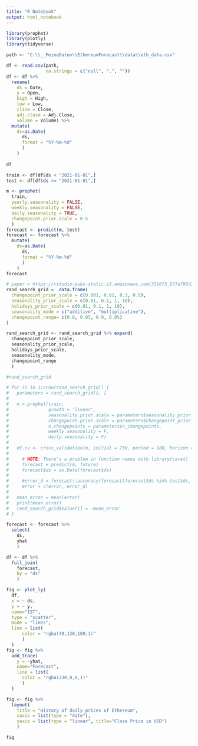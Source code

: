 ```yaml
---
title: "R Notebook"
output: html_notebook
---
```


```r
library(prophet)
library(plotly)
library(tidyverse)
```


```r
path <- "C:\\__MeineDaten\\EthereumForecast\\data\\eth_data.csv"

df <- read.csv(path,
               na.strings = c("null", ".", ""))
df <- df %>% 
  rename(
    ds = Date,
    y = Open,
    high = High,
    low = Low,
    clsoe = Close,
    adj.close = Adj.Close,
    volume = Volume) %>%
  mutate(
    ds=as.Date(
      ds,
      format = "%Y-%m-%d"
      )
    )
  
df
```


```r
train <- df[df$ds < "2021-01-01",]
test <- df[df$ds >= "2021-01-01",]

m <- prophet(
  train,
  yearly.seasonality = FALSE,
  weekly.seasonality = FALSE,
  daily.seasonality = TRUE,
  changepoint.prior.scale = 0.5
  )
forecast <- predict(m, test)
forecast <- forecast %>%
  mutate(
    ds=as.Date(
      ds,
      format = "%Y-%m-%d"
      )
    )
forecast
```
```r
# paper = https://rstudio-pubs-static.s3.amazonaws.com/351073_677a795d25d9418a843640940a2dacf5.html
rand_search_grid =  data.frame( 
  changepoint_prior_scale = c(0.001, 0.01, 0.1, 0.5),
  seasonality_prior_scale = c(0.01, 0.1, 1, 10),
  holidays_prior_scale = c(0.01, 0.1, 1, 10),
  seasonality_mode = c("additive", "multiplicative"),
  changepoint_range= c(0.8, 0.85, 0.9, 0.95)
)

rand_search_grid <- rand_search_grid %>% expand(
  changepoint_prior_scale,
  seasonality_prior_scale,
  holidays_prior_scale,
  seasonality_mode,
  changepoint_range
  )

#rand_search_grid
```
```r
# for (i in 1:nrow(rand_search_grid)) {
#   parameters = rand_search_grid[i, ]
#   
#   m = prophet(train,
#               growth = 'linear',
#               seasonality.prior.scale = parameters$seasonality_prior_scale, 
#               changepoint.prior.scale = parameters$changepoint_prior_scale,
#               n.changepoints = parameters$n_changepoints,
#               weekly.seasonality = F,
#               daily.seasonality = F)
#     
#   df.cv <- cross_validation(m, initial = 730, period = 180, horizon = 365, units = 'days')
#     
#     # NOTE: There's a problem in function names with library(caret)
#     forecast = predict(m, future)
#     forecast$ds = as.Date(forecast$ds)
#     
#     #error_d = forecast::accuracy(forecast[forecast$ds %in% test$ds, 'yhat'], test$y)[ , 'MAPE']
#     error = c(error, error_d)
#   
#   mean_error = mean(error)
#   print(mean_error)
#   rand_search_grid$Value[i] = -mean_error
# }
```


```r
forecast <- forecast %>%
  select(
    ds,
    yhat
    )

df <- df %>%
  full_join(
    forecast,
    by = "ds"
    )
```
```r
fig <- plot_ly(
  df,
  x = ~ ds,
  y = ~ y,
  name="IST",
  type = "scatter",
  mode = "lines",
  line = list(
      color = "rgba(49,130,189,1)"
      )
  )
fig <- fig %>%
  add_trace(
    y = ~yhat,
    name="Forecast",
    line = list(
      color = "rgba(230,0,0,1)"
      )
  )

fig <- fig %>%
  layout(
    title = "History of daily prices of Ethereum",
    xaxis = list(type = "date"),
    yaxis = list(type = "linear", title="Close Price in USD")
    )

fig
```
```r

```


